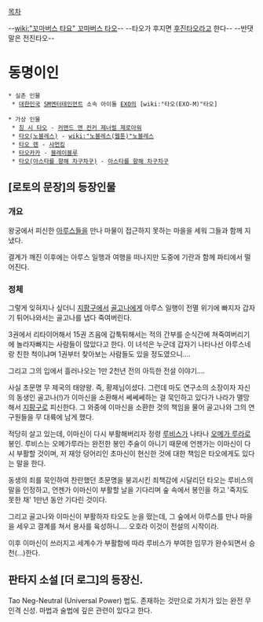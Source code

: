 [[목차]]

--[[wiki:"꼬마버스 타요" 꼬마버스 타오]]--
--타오가 후지면 [[후진타오]]라고 한다-- --반댓말은 전진타오--

= 동명이인 =
 * 실존 인물
  * [[대한민국]] [[SM엔터테인먼트]] 소속 아이돌 [[EXO]]의 [wiki:"타오(EXO-M)"타오]

 * 가상 인물
  * [[칭 시 타오]] - [[커맨드 앤 컨커 제너럴 제로아워]]
  * [[타오(노블레스)]] - [[wiki:"노블레스(웹툰)"노블레스]]
  * [[타오 렌]] - [[샤먼킹]]
  * [[타오카카]] - [[블레이블루]]
  * [[타오(아스타를 향해 차구차구)]] - [[아스타를 향해 차구차구]]

== [로토의 문장]의 등장인물 ==
=== 개요 ===
왕궁에서 피신한 [[아루스]]들을 만나 마물이 접근하지 못하는 마을을 세워 그들과 함께 지냈다.

결계가 깨진 이후에는 아루스 일행과 여행을 떠나지만 도중에 기란과 함께 파티에서 떨어진다.

=== 정체 ===
그렇게 잊혀지나 싶더니 [[지팡구]]에서 [[골고나]]에게 아루스 일행이 전멸 위기에 빠지자 갑자기 튀어나와서는 골고나를 냅다 죽여버린다. 

3권에서 리타이어해서 15권 즈음에 갑툭튀해서는 적의 간부를 순식간에 쳐죽여버리기에 놀라자빠지는 사람들이 많았다고 한다. 이 녀석은 누군데 갑자기 나타나선 아루스네랑 친한 척이냐며 1권부터 찾아보는 사람들도 있을 정도였으니….

그리고 그의 입에서 흘러나오는 1만 2천년 전의 아득한 전설 이야기….

사실 초문명 무 제국의 태양왕. 즉, 황제님이셨다. 그런데 마도 연구소의 소장이자 자신의 동생인 골고나(!)가 이마신을 소환해서 쎄쎄쎄하는 걸 묵인하고 있다가 나라가 멸망해서 [[지팡구]]로 피신한다. 그 와중에 이마신을 소환한 것의 책임을 물어 골고나와 그의 연구원들을 무 대륙에 남게 했다.

적당히 살고 있는데, 이마신이 다시 부활해버리자 정령 [[루비스]]가 나타나 [[오메가 루라]]로 봉인. 루비스는 오메가루라는 완전한 봉인 주술이 아니기 때문에 언젠가는 이마신이 다시 부활할 것이며, 저 재앙 덩어리인 초마신이 현신한 것에 대한 책임은 타오에게도 있다는 말을 한다.

동생의 죄를 묵인하여 찬란했던 초문명을 붕괴시킨 죄책감에 시달리던 타오는 루비스의 말을 인정하고, 언젠가 이마신이 부활할 날을 기다리며 숲 속에서 봉인을 하고 '죽지도 못한 채' 1만년 동안 기다린 것이다.

그리고 골고나와 이마신이 부활하자 타오도 눈을 떴는데, 그 숲에서 아루스를 만나 마을을 세우고 결계를 쳐서 용사를 육성하니…. 오호라 이것이 전설의 시작이라.

이후 이마신이 쓰러지고 세계수가 부활함에 따라 루비스가 부여한 임무가 완수되면서 승천(…)한다.

== 판타지 소설 [더 로그]의 등장신. ==
Tao
Neg-Neutral (Universal Power)
법도. 존재하는 것만으로 가치가 있는 완전 무인격 신성. 마법과 술법에 깊은 관련이 있다고 한다.
